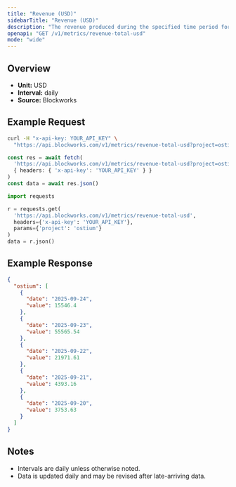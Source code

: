 ```yaml
---
title: "Revenue (USD)"
sidebarTitle: "Revenue (USD)"
description: "The revenue produced during the specified time period for given project."
openapi: "GET /v1/metrics/revenue-total-usd"
mode: "wide"
---
```


## Overview

- **Unit:** USD
- **Interval:** daily
- **Source:** Blockworks

## Example Request

<CodeGroup>

```bash cURL
curl -H "x-api-key: YOUR_API_KEY" \
  "https://api.blockworks.com/v1/metrics/revenue-total-usd?project=ostium"
```

```typescript TypeScript
const res = await fetch(
  'https://api.blockworks.com/v1/metrics/revenue-total-usd?project=ostium',
  { headers: { 'x-api-key': 'YOUR_API_KEY' } }
)
const data = await res.json()
```

```python Python
import requests

r = requests.get(
  'https://api.blockworks.com/v1/metrics/revenue-total-usd',
  headers={'x-api-key': 'YOUR_API_KEY'},
  params={'project': 'ostium'}
)
data = r.json()
```

</CodeGroup>

## Example Response

```json
{
  "ostium": [
    {
      "date": "2025-09-24",
      "value": 15546.4
    },
    {
      "date": "2025-09-23",
      "value": 55565.54
    },
    {
      "date": "2025-09-22",
      "value": 21971.61
    },
    {
      "date": "2025-09-21",
      "value": 4393.16
    },
    {
      "date": "2025-09-20",
      "value": 3753.63
    }
  ]
}
```

## Notes
- Intervals are daily unless otherwise noted.
- Data is updated daily and may be revised after late-arriving data.
